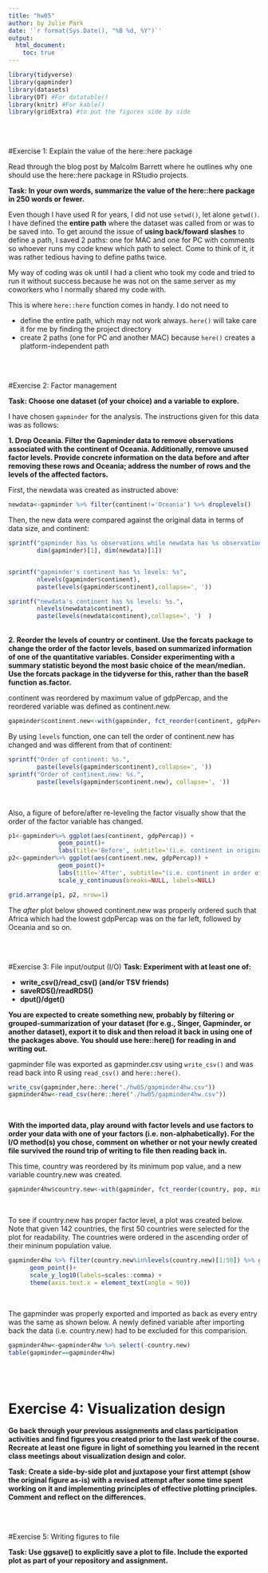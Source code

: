 ```yaml
---
title: "hw05"
author: by Julie Park
date: '`r format(Sys.Date(), "%B %d, %Y")`'
output: 
  html_document:
    toc: true
---    
```


```r
library(tidyverse)
library(gapminder)
library(datasets)
library(DT) #For datatable()
library(knitr) #For kable()
library(gridExtra) #to put the figures side by side
```
<br><br>

#Exercise 1: Explain the value of the here::here package

Read through the blog post by Malcolm Barrett where he outlines why one should use the here::here package in RStudio projects.

**Task: In your own words, summarize the value of the here::here package in 250 words or fewer.**

Even though I have used R for years, I did not use `setwd()`, let alone `getwd()`.  I have defined the **entire path** where the dataset was called from or was to be saved into. To get around the issue of **using back/foward slashes** to define a path, I saved 2 paths: one for MAC and one for PC with comments so whoever runs my code knew which path to select.  Come to think of it, it was rather tedious having to define paths twice.  

My way of coding was ok until I had a client who took my code and tried to run it without success because he was not on the same server as my coworkers who I normally shared my code with.


This is where `here::here` function comes in handy.  I do not need to 

* define the entire path, which may not work always. `here()` will take care it for me by finding the project directory
* create 2 paths (one for PC and another MAC) because `here()` creates a platform-independent path


<br><br>

#Exercise 2: Factor management

**Task: Choose one dataset (of your choice) and a variable to explore.** 

I have chosen `gapminder` for the analysis.  The instructions given for this data was as follows:

**1. Drop Oceania. Filter the Gapminder data to remove observations associated with the continent of Oceania. Additionally, remove unused factor levels. Provide concrete information on the data before and after removing these rows and Oceania; address the number of rows and the levels of the affected factors.**

First, the newdata was created as instructed above:
```r
newdata<-gapminder %>% filter(continent!='Oceania') %>% droplevels()
```

Then, the new data were compared against the original data in terms of data size, and continent:
```r
sprintf("gapminder has %s observations while newdata has %s observations.",
        dim(gapminder)[1], dim(newdata)[1])


sprintf("gapminder's continent has %s levels: %s", 
        nlevels(gapminder$continent), 
        paste(levels(gapminder$continent),collapse=', '))

sprintf("newdata's continent has %s levels: %s.", 
        nlevels(newdata$continent),  
        paste(levels(newdata$continent),collapse=', ')  )

```

<br/>
**2. Reorder the levels of country or continent. Use the forcats package to change the order of the factor levels, based on summarized information of one of the quantitative variables. Consider experimenting with a summary statistic beyond the most basic choice of the mean/median. Use the forcats package in the tidyverse for this, rather than the baseR function as.factor.**

continent was reordered by maximum value of gdpPercap, and the reordered variable was defined as continent.new.  
```r
gapminder$continent.new<-with(gapminder, fct_reorder(continent, gdpPercap, max))

```


By using `levels` function, one can tell the order of continent.new has changed and was different from that of continent:
```r
sprintf("Order of continent: %s.", 
        paste(levels(gapminder$continent),collapse=', '))
sprintf("Order of continent.new: %s.", 
        paste(levels(gapminder$continent.new), collapse=', '))
```

<br/>

Also, a figure of before/after re-leveling the factor visually show that the order of the factor variable has changed.

```r
p1<-gapminder%>% ggplot(aes(continent, gdpPercap)) + 
              geom_point()+
              labs(title='Before', subtitle='(i.e. continent in original order)')
p2<-gapminder%>% ggplot(aes(continent.new, gdpPercap)) + 
              geom_point()+
              labs(title='After', subtitle="(i.e. continent in order of max(gdpPercap))", y='')+
              scale_y_continuous(breaks=NULL, labels=NULL)

grid.arrange(p1, p2, nrow=1)
```

The *after* plot below showed continent.new was properly ordered such that Africa which had the lowest gdpPercap was on the far left, followed by Oceania and so on.


<br/><br/>

#Exercise 3: File input/output (I/O) 
**Task: Experiment with at least one of:**

 - **write_csv()/read_csv() (and/or TSV friends) **
 - **saveRDS()/readRDS()**
 - **dput()/dget()**

**You are expected to create something new, probably by filtering or grouped-summarization of your dataset (for e.g., Singer, Gapminder, or another dataset), export it to disk and then reload it back in using one of the packages above. You should use here::here() for reading in and writing out.**

gapminder file was exported as gapminder.csv using `write_csv()` and was read back into R using `read_csv()` and `here::here()`.
```r
write_csv(gapminder,here::here("./hw05/gapminder4hw.csv"))
gapminder4hw<-read_csv(here::here("./hw05/gapminder4hw.csv"))
```

<br/>

**With the imported data, play around with factor levels and use factors to order your data with one of your factors (i.e. non-alphabetically). For the I/O method(s) you chose, comment on whether or not your newly created file survived the round trip of writing to file then reading back in.**

This time, country was reordered by its minimum pop value, and a new variable country.new was created.
```r
gapminder4hw$country.new<-with(gapminder, fct_reorder(country, pop, min))
```

<br/>

To see if country.new has proper factor level, a plot was created below. Note that given 142 countries, the first 50 countries were selected for the plot for readability.  The countries were ordered in the ascending order of their mininum population value.


```r
gapminder4hw %>% filter(country.new%in%levels(country.new)[1:50]) %>% ggplot(aes(country.new, pop, group=year))+
      geom_point()+
      scale_y_log10(labels=scales::comma) +
      theme(axis.text.x = element_text(angle = 90))
```

<br/>

The gapminder was properly exported and imported as back as every entry was the same as shown below.  A newly defined variable after importing back the data (i.e. country.new) had to be excluded for this comparision.

```r
gapminder4hw<-gapminder4hw %>% select(-country.new)
table(gapminder==gapminder4hw)
```

<br/><br/>

# Exercise 4: Visualization design
**Go back through your previous assignments and class participation activities and find figures you created prior to the last week of the course. Recreate at least one figure in light of something you learned in the recent class meetings about visualization design and color.**

**Task: Create a side-by-side plot and juxtapose your first attempt (show the original figure as-is) with a revised attempt after some time spent working on it and implementing principles of effective plotting principles. Comment and reflect on the differences.**

<br/><br/>

#Exercise 5: Writing figures to file

**Task: Use ggsave() to explicitly save a plot to file. Include the exported plot as part of your repository and assignment.**




